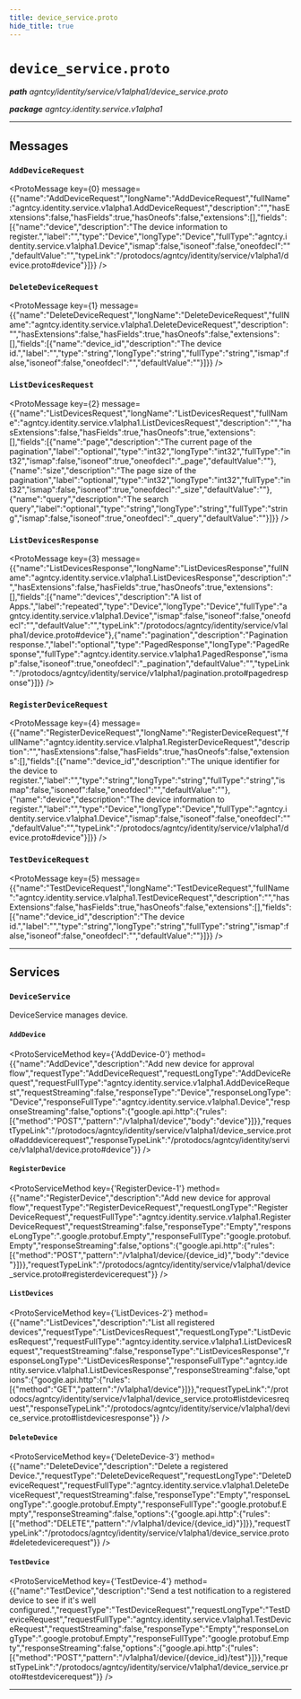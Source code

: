 ```yaml
---
title: device_service.proto
hide_title: true
---
```



# `device_service.proto`
_**path** agntcy/identity/service/v1alpha1/device_service.proto_

_**package** agntcy.identity.service.v1alpha1_



---

## Messages


### `AddDeviceRequest`
<ProtoMessage key={0} message={{"name":"AddDeviceRequest","longName":"AddDeviceRequest","fullName":"agntcy.identity.service.v1alpha1.AddDeviceRequest","description":"","hasExtensions":false,"hasFields":true,"hasOneofs":false,"extensions":[],"fields":[{"name":"device","description":"The device information to register.","label":"","type":"Device","longType":"Device","fullType":"agntcy.identity.service.v1alpha1.Device","ismap":false,"isoneof":false,"oneofdecl":"","defaultValue":"","typeLink":"/protodocs/agntcy/identity/service/v1alpha1/device.proto#device"}]}} />


### `DeleteDeviceRequest`
<ProtoMessage key={1} message={{"name":"DeleteDeviceRequest","longName":"DeleteDeviceRequest","fullName":"agntcy.identity.service.v1alpha1.DeleteDeviceRequest","description":"","hasExtensions":false,"hasFields":true,"hasOneofs":false,"extensions":[],"fields":[{"name":"device_id","description":"The device id.","label":"","type":"string","longType":"string","fullType":"string","ismap":false,"isoneof":false,"oneofdecl":"","defaultValue":""}]}} />


### `ListDevicesRequest`
<ProtoMessage key={2} message={{"name":"ListDevicesRequest","longName":"ListDevicesRequest","fullName":"agntcy.identity.service.v1alpha1.ListDevicesRequest","description":"","hasExtensions":false,"hasFields":true,"hasOneofs":true,"extensions":[],"fields":[{"name":"page","description":"The current page of the pagination","label":"optional","type":"int32","longType":"int32","fullType":"int32","ismap":false,"isoneof":true,"oneofdecl":"_page","defaultValue":""},{"name":"size","description":"The page size of the pagination","label":"optional","type":"int32","longType":"int32","fullType":"int32","ismap":false,"isoneof":true,"oneofdecl":"_size","defaultValue":""},{"name":"query","description":"The search query","label":"optional","type":"string","longType":"string","fullType":"string","ismap":false,"isoneof":true,"oneofdecl":"_query","defaultValue":""}]}} />


### `ListDevicesResponse`
<ProtoMessage key={3} message={{"name":"ListDevicesResponse","longName":"ListDevicesResponse","fullName":"agntcy.identity.service.v1alpha1.ListDevicesResponse","description":"","hasExtensions":false,"hasFields":true,"hasOneofs":true,"extensions":[],"fields":[{"name":"devices","description":"A list of Apps.","label":"repeated","type":"Device","longType":"Device","fullType":"agntcy.identity.service.v1alpha1.Device","ismap":false,"isoneof":false,"oneofdecl":"","defaultValue":"","typeLink":"/protodocs/agntcy/identity/service/v1alpha1/device.proto#device"},{"name":"pagination","description":"Pagination response.","label":"optional","type":"PagedResponse","longType":"PagedResponse","fullType":"agntcy.identity.service.v1alpha1.PagedResponse","ismap":false,"isoneof":true,"oneofdecl":"_pagination","defaultValue":"","typeLink":"/protodocs/agntcy/identity/service/v1alpha1/pagination.proto#pagedresponse"}]}} />


### `RegisterDeviceRequest`
<ProtoMessage key={4} message={{"name":"RegisterDeviceRequest","longName":"RegisterDeviceRequest","fullName":"agntcy.identity.service.v1alpha1.RegisterDeviceRequest","description":"","hasExtensions":false,"hasFields":true,"hasOneofs":false,"extensions":[],"fields":[{"name":"device_id","description":"The unique identifier for the device to register.","label":"","type":"string","longType":"string","fullType":"string","ismap":false,"isoneof":false,"oneofdecl":"","defaultValue":""},{"name":"device","description":"The device information to register.","label":"","type":"Device","longType":"Device","fullType":"agntcy.identity.service.v1alpha1.Device","ismap":false,"isoneof":false,"oneofdecl":"","defaultValue":"","typeLink":"/protodocs/agntcy/identity/service/v1alpha1/device.proto#device"}]}} />


### `TestDeviceRequest`
<ProtoMessage key={5} message={{"name":"TestDeviceRequest","longName":"TestDeviceRequest","fullName":"agntcy.identity.service.v1alpha1.TestDeviceRequest","description":"","hasExtensions":false,"hasFields":true,"hasOneofs":false,"extensions":[],"fields":[{"name":"device_id","description":"The device id.","label":"","type":"string","longType":"string","fullType":"string","ismap":false,"isoneof":false,"oneofdecl":"","defaultValue":""}]}} />

---
## Services


### `DeviceService`

DeviceService manages device.


#### `AddDevice`
<ProtoServiceMethod key={'AddDevice-0'} method={{"name":"AddDevice","description":"Add new device for approval flow","requestType":"AddDeviceRequest","requestLongType":"AddDeviceRequest","requestFullType":"agntcy.identity.service.v1alpha1.AddDeviceRequest","requestStreaming":false,"responseType":"Device","responseLongType":"Device","responseFullType":"agntcy.identity.service.v1alpha1.Device","responseStreaming":false,"options":{"google.api.http":{"rules":[{"method":"POST","pattern":"/v1alpha1/device","body":"device"}]}},"requestTypeLink":"/protodocs/agntcy/identity/service/v1alpha1/device_service.proto#adddevicerequest","responseTypeLink":"/protodocs/agntcy/identity/service/v1alpha1/device.proto#device"}} />


#### `RegisterDevice`
<ProtoServiceMethod key={'RegisterDevice-1'} method={{"name":"RegisterDevice","description":"Add new device for approval flow","requestType":"RegisterDeviceRequest","requestLongType":"RegisterDeviceRequest","requestFullType":"agntcy.identity.service.v1alpha1.RegisterDeviceRequest","requestStreaming":false,"responseType":"Empty","responseLongType":".google.protobuf.Empty","responseFullType":"google.protobuf.Empty","responseStreaming":false,"options":{"google.api.http":{"rules":[{"method":"POST","pattern":"/v1alpha1/device/{device_id}","body":"device"}]}},"requestTypeLink":"/protodocs/agntcy/identity/service/v1alpha1/device_service.proto#registerdevicerequest"}} />


#### `ListDevices`
<ProtoServiceMethod key={'ListDevices-2'} method={{"name":"ListDevices","description":"List all registered devices","requestType":"ListDevicesRequest","requestLongType":"ListDevicesRequest","requestFullType":"agntcy.identity.service.v1alpha1.ListDevicesRequest","requestStreaming":false,"responseType":"ListDevicesResponse","responseLongType":"ListDevicesResponse","responseFullType":"agntcy.identity.service.v1alpha1.ListDevicesResponse","responseStreaming":false,"options":{"google.api.http":{"rules":[{"method":"GET","pattern":"/v1alpha1/device"}]}},"requestTypeLink":"/protodocs/agntcy/identity/service/v1alpha1/device_service.proto#listdevicesrequest","responseTypeLink":"/protodocs/agntcy/identity/service/v1alpha1/device_service.proto#listdevicesresponse"}} />


#### `DeleteDevice`
<ProtoServiceMethod key={'DeleteDevice-3'} method={{"name":"DeleteDevice","description":"Delete a registered Device.","requestType":"DeleteDeviceRequest","requestLongType":"DeleteDeviceRequest","requestFullType":"agntcy.identity.service.v1alpha1.DeleteDeviceRequest","requestStreaming":false,"responseType":"Empty","responseLongType":".google.protobuf.Empty","responseFullType":"google.protobuf.Empty","responseStreaming":false,"options":{"google.api.http":{"rules":[{"method":"DELETE","pattern":"/v1alpha1/device/{device_id}"}]}},"requestTypeLink":"/protodocs/agntcy/identity/service/v1alpha1/device_service.proto#deletedevicerequest"}} />


#### `TestDevice`
<ProtoServiceMethod key={'TestDevice-4'} method={{"name":"TestDevice","description":"Send a test notification to a registered device to see if it's well configured.","requestType":"TestDeviceRequest","requestLongType":"TestDeviceRequest","requestFullType":"agntcy.identity.service.v1alpha1.TestDeviceRequest","requestStreaming":false,"responseType":"Empty","responseLongType":".google.protobuf.Empty","responseFullType":"google.protobuf.Empty","responseStreaming":false,"options":{"google.api.http":{"rules":[{"method":"POST","pattern":"/v1alpha1/device/{device_id}/test"}]}},"requestTypeLink":"/protodocs/agntcy/identity/service/v1alpha1/device_service.proto#testdevicerequest"}} />


---


  